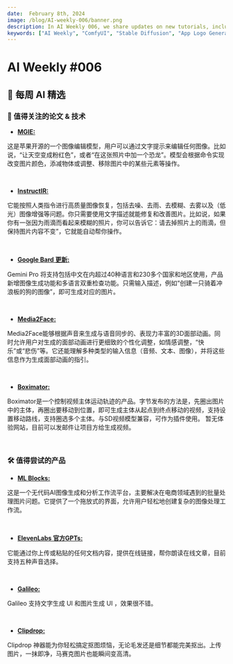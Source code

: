 ```yaml
---
date:  February 8th, 2024
image: /blog/AI-weekly-006/banner.png
description: In AI Weekly 006, we share updates on new tutorials, including how to generate an App logo using ComfyUI and advanced Stable Diffusion. We also highlight updates to existing tutorials, thanks to feedback from our Discord and Github users. The article features noteworthy AI-related papers and technologies, such as Mobile ALOHA and IP-Adapter-FaceID, and introduces new products like Convai. This article is a must-read for anyone keeping up with the latest in AI and ComfyUI.
keywords: ["AI Weekly", "ComfyUI", "Stable Diffusion", "App Logo Generation", "ControlNet", "Cloud Installation", "ComfyUI Basic", "Image-to-Image", "Mobile ALOHA", "IP-Adapter-FaceID", "Phi-2", "AI Tutorials", "AI Updates", "AI Technologies", "AI Papers"]
---
```


# AI Weekly #006


## 🤩 每周 AI 精选

### 📄 值得关注的论文 & 技术

* [**MGIE:**](https://openreview.net/forum?id=S1RKWSyZ2Y)

这是苹果开源的一个图像编辑模型，用户可以通过文字提示来编辑任何图像。比如说，“让天空变成粉红色”，或者“在这张照片中加一个恐龙”。模型会根据命令实现改变图片颜色，添减物体或调整、移除图片中的某些元素等操作。

<br/>
<PhotoProvider>
  <PhotoView src="/blog/AI-weekly-006/001.png">
    <img src="/blog/AI-weekly-006/001.png" alt="" />
  </PhotoView>
</PhotoProvider>

* [**InstructIR:**](https://arxiv.org/abs/2401.16468)

它能按照人类指令进行高质量图像恢复，包括去噪、去雨、去模糊、去雾以及（低光）图像增强等问题。你只需要使用文字描述就能修复和改善图片。比如说，如果你有一张因为雨滴而看起来模糊的照片，你可以告诉它：请去掉照片上的雨滴，但保持图片内容不变”，它就能自动帮你操作。

<br/>
<PhotoProvider>
  <PhotoView src="/blog/AI-weekly-006/002.png">
    <img src="/blog/AI-weekly-006/002.png" alt="" />
  </PhotoView>
</PhotoProvider>

* [**Google Bard 更新:**](https://blog.google/products/bard/google-bard-gemini-pro-image-generation/)

Gemini Pro 将支持包括中文在内超过40种语言和230多个国家和地区使用，产品新增图像生成功能和多语言双重检查功能。只需输入描述，例如“创建一只骑着冲浪板的狗的图像”，即可生成对应的图片。

<br/>
<PhotoProvider>
  <PhotoView src="/blog/AI-weekly-006/003.png">
    <img src="/blog/AI-weekly-006/003.png" alt="" />
  </PhotoView>
</PhotoProvider>

* [**Media2Face:**](https://arxiv.org/abs/2401.15687)

Media2Face能够根据声音来生成与语音同步的、表现力丰富的3D面部动画。同时允许用户对生成的面部动画进行更细致的个性化调整，如情感调整，“快乐”或“悲伤”等。它还能理解多种类型的输入信息（音频、文本、图像），并将这些信息作为生成面部动画的指引。

<br/>
<PhotoProvider>
  <PhotoView src="/blog/AI-weekly-006/004.png">
    <img src="/blog/AI-weekly-006/004.png" alt="" />
  </PhotoView>
</PhotoProvider>

* [**Boximator:**](https://boximator.github.io/)

Boximator是一个控制视频主体运动轨迹的产品。字节发布的方法是，先圈出图片中的主体，再圈出要移动到位置，即可生成主体从起点到终点移动的视频，支持设置移动路线，支持圈选多个主体。与SD视频模型兼容，可作为插件使用。 暂无体验网站，目前可以发邮件让项目方给生成视频。

<br/>
<PhotoProvider>
  <PhotoView src="/blog/AI-weekly-006/005.png">
    <img src="/blog/AI-weekly-006/005.png" alt="" />
  </PhotoView>
</PhotoProvider>

### 🛠️ 值得尝试的产品

* [**ML Blocks:**](https://www.mlblocks.com/)

这是一个无代码AI图像生成和分析工作流平台，主要解决在电商领域遇到的批量处理图片问题。它提供了一个拖放式的界面，允许用户轻松地创建复杂的图像处理工作流。

<br/>
<PhotoProvider>
  <PhotoView src="/blog/AI-weekly-006/006.png">
    <img src="/blog/AI-weekly-006/006.png" alt="" />
  </PhotoView>
</PhotoProvider>

* [**ElevenLabs 官方GPTs:**](https://chat.openai.com/g/g-h0lbLuFF1-elevenlabs-text-to-speech)

它能通过你上传或粘贴的任何文档内容，提供在线链接，帮你朗读在线文章，目前支持五种声音选择。

<br/>
<PhotoProvider>
  <PhotoView src="/blog/AI-weekly-006/007.png">
    <img src="/blog/AI-weekly-006/007.png" alt="" />
  </PhotoView>
</PhotoProvider>

* [**Galileo:**](https://www.usegalileo.ai/explore)

Galileo 支持文字生成 UI 和图片生成 UI ，效果很不错。

<br/>
<PhotoProvider>
  <PhotoView src="/blog/AI-weekly-006/008.png">
    <img src="/blog/AI-weekly-006/008.png" alt="" />
  </PhotoView>
</PhotoProvider>

* [**Clipdrop:**](https://clipdrop.co/)

 Clipdrop 神器能为你轻松搞定抠图烦恼，无论毛发还是细节都能完美抠出。上传图片，一抹即净，马赛克图片也能瞬间变高清。
 
<br/>
<PhotoProvider>
  <PhotoView src="/blog/AI-weekly-006/009.png">
    <img src="/blog/AI-weekly-006/009.png" alt="" />
  </PhotoView>
</PhotoProvider>

<Subscribe />











